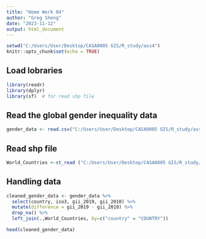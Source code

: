 ```yaml
---
title: "Home Work 04"
author: "Greg Sheng"
date: "2023-11-12"
output: html_document
---
```


```r
setwd("C:/Users/User/Desktop/CASA0005 GIS/R_study/ass4")
knitr::opts_chunk$set(echo = TRUE)
```

## Load lobraries
```r
library(readr)
library(dplyr)
library(sf)  # for read shp file
```


## Read the global gender inequality data

```r
gender_data <- read.csv("C:/Users/User/Desktop/CASA0005 GIS/R_study/ass4/Data/HDR21-22_Composite_indices_complete_time_series.csv")

```

## Read shp file
```r
World_Countries <-st_read ("C:/Users/User/Desktop/CASA0005 GIS/R_study/ass4/Data/World_Countries_Generalized/World_Countries_Generalized.shp")

```
## Handling data
```r
cleaned_gender_data <- gender_data %>%
  select(country, iso3, gii_2019, gii_2010) %>%
  mutate(difference = gii_2019 - gii_2010) %>%
  drop_na() %>%
  left_join(.,World_Countries, by=c("country" = "COUNTRY"))

head(cleaned_gender_data)
```








